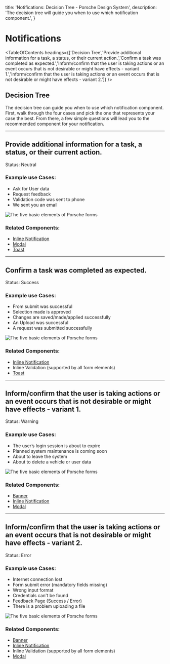 
  title: 'Notifications: Decision Tree - Porsche Design System',
  description: 'The decision tree will guide you when to use which notification component.',
}

# Notifications

<TableOfContents headings={['Decision Tree','Provide additional information for a task, a status, or their current action.','Confirm a task was completed as expected.','Inform/confirm that the user is taking actions or an event occurs that is not desirable or might have effects - variant 1.','Inform/confirm that the user is taking actions or an event occurs that is not desirable or might have effects - variant 2.']} />

## Decision Tree

The decision tree can guide you when to use which notification component. First, walk through the four cases and pick
the one that represents your case the best. From there, a few simple questions will lead you to the recommended
component for your notification.

---

## Provide additional information for a task, a status, or their current action.

Status: Neutral

### Example use Cases:

- Ask for User data
- Request feedback
- Validation code was sent to phone
- We sent you an email

![The five basic elements of Porsche forms](assets/notification-neutral.png)

### Related Components:

- [Inline Notification](/components/inline-notification)
- [Modal](/components/modal)
- [Toast](/components/toast)

---

## Confirm a task was completed as expected.

Status: Success

### Example use Cases:

- From submit was successful
- Selection made is approved
- Changes are saved/made/applied successfully
- An Upload was successful
- A request was submitted successfully

![The five basic elements of Porsche forms](assets/notification-success.png)

### Related Components:

- [Inline Notification](/components/inline-notification)
- Inline Validation (supported by all form elements)
- [Toast](/components/toast)

---

## Inform/confirm that the user is taking actions or an event occurs that is not desirable or might have effects - variant 1.

Status: Warning

### Example use Cases:

- The user’s login session is about to expire
- Planned system maintenance is coming soon
- About to leave the system
- About to delete a vehicle or user data

![The five basic elements of Porsche forms](assets/notification-warning.png)

### Related Components:

- [Banner](/components/banner)
- [Inline Notification](/components/inline-notification)
- [Modal](/components/modal)

---

## Inform/confirm that the user is taking actions or an event occurs that is not desirable or might have effects - variant 2.

Status: Error

### Example use Cases:

- Internet connection lost
- Form submit error (mandatory fields missing)
- Wrong input format
- Credentials can't be found
- Feedback Page (Success / Error)
- There is a problem uploading a file

![The five basic elements of Porsche forms](assets/notification-error.png)

### Related Components:

- [Banner](/components/banner)
- [Inline Notification](/components/inline-notification)
- Inline Validation (supported by all form elements)
- [Modal](/components/modal)

